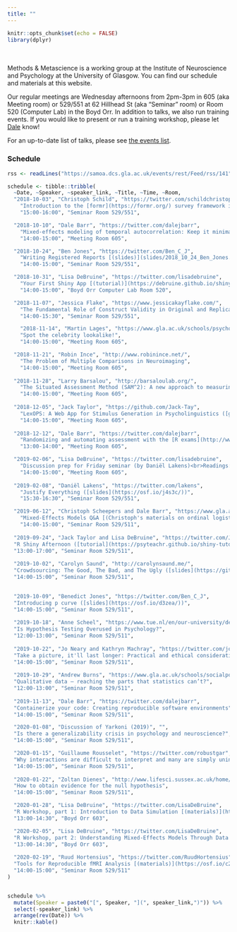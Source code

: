 ```yaml
---
title: ""
---
```


```r
knitr::opts_chunk$set(echo = FALSE)
library(dplyr)
```

<br><br>
Methods & Metascience is a working group at the Institute of Neuroscience and Psychology at the University of Glasgow. You can find our schedule and materials at this website.

Our regular meetings are Wednesday afternoons from 2pm-3pm in 605 (aka Meeting room) or 529/551 at 62 Hillhead St (aka "Seminar" room) or Room 520 (Computer Lab) in the Boyd Orr. In addition to talks, we also run training events. If you would like to present or run a training workshop, please let [Dale](mailto://dale.barr@glasgow.ac.uk) know!

For an up-to-date list of talks, please see [the events list](http://www.psy.gla.ac.uk/events/index.php?sub=12).

### Schedule

```r

rss <- readLines("https://samoa.dcs.gla.ac.uk/events/rest/Feed/rss/141")

schedule <- tibble::tribble(
  ~Date, ~Speaker, ~speaker_link, ~Title, ~Time, ~Room,
  "2018-10-03", "Christoph Schild", "https://twitter.com/schildchristoph", 
    "Introduction to the [formr](https://formr.org/) survey framework in R [(slides)](https://osf.io/gu23h/)", 
    "15:00-16:00", "Seminar Room 529/551",

  "2018-10-10", "Dale Barr", "https://twitter.com/dalejbarr", 
    "Mixed-effects modeling of temporal autocorrelation: Keep it minimal",
    "14:00-15:00", "Meeting Room 605",

  "2018-10-24", "Ben Jones", "https://twitter.com/Ben_C_J",
    "Writing Registered Reports [(slides)](slides/2018_10_24_Ben_Jones.pdf)",
    "14:00-15:00", "Seminar Room 529/551",

  "2018-10-31", "Lisa DeBruine", "https://twitter.com/lisadebruine",
    "Your First Shiny App [(tutorial)](https://debruine.github.io/shiny-tutorials/)",
    "14:00-15:00", "Boyd Orr Computer Lab Room 520",

  "2018-11-07", "Jessica Flake", "https://www.jessicakayflake.com/", 
    "The Fundamental Role of Construct Validity in Original and Replicated Research",
    "14:00-15:30", "Seminar Room 529/551",

    "2018-11-14", "Martin Lages", "https://www.gla.ac.uk/schools/psychology/staff/martinlages/#/",
    "Spot the celebrity lookalike!",
    "14:00-15:00", "Meeting Room 605",

  "2018-11-21", "Robin Ince", "http://www.robinince.net/", 
    "The Problem of Multiple Comparisons in Neuroimaging",
    "14:00-15:00", "Meeting Room 605",
  
  "2018-11-28", "Larry Barsalou", "http://barsaloulab.org/",
    "The Situated Assessment Method (SAM^2): A new approach to measuring, understanding, and predicting health behaviours",
    "14:00-15:00", "Meeting Room 605",
  
  "2018-12-05", "Jack Taylor", "https://github.com/Jack-Tay",
    "LexOPS: A Web App for Stimulus Generation in Psycholinguistics ([github](https://github.com/Jack-Tay/LexOPS))",
    "14:00-15:00", "Meeting Room 605",
  
  "2018-12-12", "Dale Barr", "https://twitter.com/dalejbarr",
    "Randomizing and automating assessment with the [R exams](http://www.r-exams.org) package [(slides)](slides/r-exams.pdf)",
    "13:00-14:00", "Meeting Room 605",

  "2019-02-06", "Lisa DeBruine", "https://twitter.com/lisadebruine",
    "Discussion prep for Friday seminar (by Daniël Lakens)<br>Readings: [Equivalence Testing for Psychological Research](https://doi.org/10.1177/2515245918770963) & [Justify Your Alpha](https://psyarxiv.com/9s3y6/) (+[related blog post](http://daniellakens.blogspot.com/2018/12/testing-whether-observed-data-should.html))",
    "14:00-15:00", "Meeting Room 605",
  
  "2019-02-08", "Daniël Lakens", "https://twitter.com/lakens",
    "Justify Everything ([slides](https://osf.io/j4s3c/))",
    "15:30-16:30", "Seminar Room 529/551",

  "2019-06-12", "Christoph Scheepers and Dale Barr", "https://www.gla.ac.uk/researchinstitutes/neurosciencepsychology/staff/christophscheepers/",
    "Mixed-Effects Models Q&A [(Christoph's materials on ordinal logistic regression)](slides/Scheepers_Ordinal_Slides_and_Data.zip)",
    "14:00-15:00", "Seminar Room 529/511",
  
  "2019-09-24", "Jack Taylor and Lisa DeBruine", "https://twitter.com/JackEdTaylor",
  "R Shiny Afternoon ([tutorial](https://psyteachr.github.io/shiny-tutorials/))", 
  "13:00-17:00", "Seminar Room 529/511",
  
  "2019-10-02", "Carolyn Saund", "http://carolynsaund.me/",
  "Crowdsourcing: The Good, The Bad, and The Ugly ([slides](https://github.com/csaund/presentations/blob/master/crowdsourcing_pres.pdf))",
  "14:00-15:00", "Seminar Room 529/511",

  
  "2019-10-09", "Benedict Jones", "https://twitter.com/Ben_C_J",
  "Introducing p curve ([slides](https://osf.io/d3zea/))", 
  "14:00-15:00", "Seminar Room 529/511",
  
  "2019-10-18", "Anne Scheel", "https://www.tue.nl/en/our-university/departments/industrial-engineering-innovation-sciences/the-department/staff/detail/ep/e/d/ep-uid/20176208/",
  "Is Hypothesis Testing Overused in Psychology?",
  "12:00-13:00", "Seminar Room 529/511",
  
  "2019-10-22", "Jo Neary and Kathryn Machray", "https://twitter.com/joanne_neary",
  "Take a picture, it'll last longer: Practical and ethical considerations on using visual methods in qualitative research",
  "14:00-15:00", "Seminar Room 529/511",
  
  "2019-10-29", "Andrew Burns", "https://www.gla.ac.uk/schools/socialpolitical/research/students/andrewburns/", 
  "Qualitative data – reaching the parts that statistics can’t?",
  "12:00-13:00", "Seminar Room 529/511",
  
  "2019-11-13", "Dale Barr", "https://twitter.com/dalejbarr",
  "Containerize your code: Creating reproducible software environments",
  "14:00-15:00", "Seminar Room 529/511",

  "2020-01-08", "Discussion of Yarkoni (2019)", "",
  "Is there a generalizability crisis in psychology and neuroscience?",
  "14:00-15:00", "Seminar Room 529/511",

  "2020-01-15", "Guillaume Rousselet", "https://twitter.com/robustgar",
  "Why interactions are difficult to interpret and many are simply uninterpretable ([slides](slides/rousselet_interactions.pdf))",
  "14:00-15:00", "Seminar Room 529/511",
  
  "2020-01-22", "Zoltan Dienes", "http://www.lifesci.sussex.ac.uk/home/Zoltan_Dienes/",
  "How to obtain evidence for the null hypothesis", 
  "14:00-15:00", "Seminar Room 529/511",

  "2020-01-28", "Lisa DeBruine", "https://twitter.com/LisaDeBruine",
  "R Workshop, part 1: Introduction to Data Simulation [(materials)](https://osf.io/xpskm/)",
  "13:00-14:30", "Boyd Orr 603",

  "2020-02-05", "Lisa DeBruine", "https://twitter.com/LisaDeBruine",
  "R Workshop, part 2: Understanding Mixed-Effects Models Through Data Simulation [(materials)](https://osf.io/xpskm/)",
  "13:00-14:30", "Boyd Orr 603",
  
  "2020-02-19", "Ruud Hortensius", "https://twitter.com/RuudHortensius",
  "Tools for Reproducible fMRI Analysis [(materials)](https://osf.io/c28jq/) [(slides PDF)](slides/hortensius_fMRI_tools.pdf)",
  "14:00-15:00", "Seminar Room 529/511"
)


schedule %>%
  mutate(Speaker = paste0("[", Speaker, "](", speaker_link,")")) %>%
  select(-speaker_link) %>%
  arrange(rev(Date)) %>%
  knitr::kable()

```

